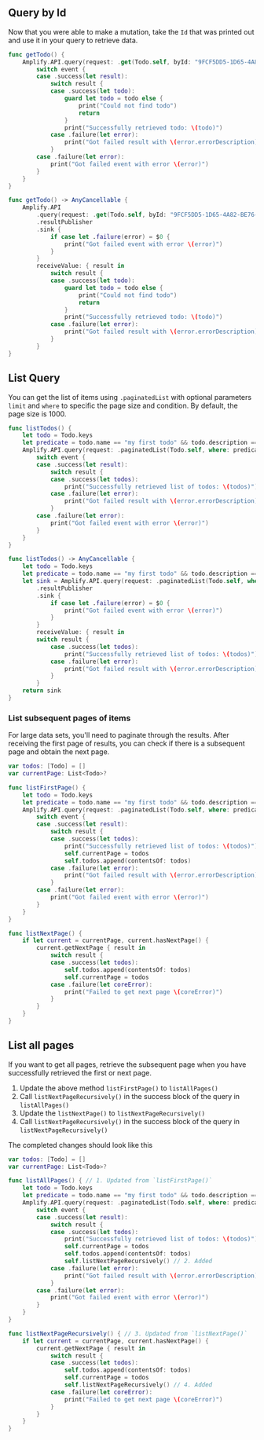 ## Query by Id

Now that you were able to make a mutation, take the `Id` that was printed out and use it in your query to retrieve data.

<BlockSwitcher>

<CodeBlock name="Listener (iOS 11+)">

```swift
func getTodo() {
    Amplify.API.query(request: .get(Todo.self, byId: "9FCF5DD5-1D65-4A82-BE76-42CB438607A0")) { event in
        switch event {
        case .success(let result):
            switch result {
            case .success(let todo):
                guard let todo = todo else {
                    print("Could not find todo")
                    return
                }
                print("Successfully retrieved todo: \(todo)")
            case .failure(let error):
                print("Got failed result with \(error.errorDescription)")
            }
        case .failure(let error):
            print("Got failed event with error \(error)")
        }
    }
}
```

</CodeBlock>

<CodeBlock name="Combine (iOS 13+)">

```swift
func getTodo() -> AnyCancellable {
    Amplify.API
        .query(request: .get(Todo.self, byId: "9FCF5DD5-1D65-4A82-BE76-42CB438607A0"))
        .resultPublisher
        .sink {
            if case let .failure(error) = $0 {
                print("Got failed event with error \(error)")
            }
        }
        receiveValue: { result in
            switch result {
            case .success(let todo):
                guard let todo = todo else {
                    print("Could not find todo")
                    return
                }
                print("Successfully retrieved todo: \(todo)")
            case .failure(let error):
                print("Got failed result with \(error.errorDescription)")
            }
        }
}
```

</CodeBlock>

</BlockSwitcher>

## List Query

You can get the list of items using `.paginatedList` with optional parameters `limit` and `where` to specific the page size and condition. By default, the page size is 1000.

<BlockSwitcher>

<CodeBlock name="Listener (iOS 11+)">

```swift
func listTodos() {
    let todo = Todo.keys
    let predicate = todo.name == "my first todo" && todo.description == "todo description"
    Amplify.API.query(request: .paginatedList(Todo.self, where: predicate, limit: 1000)) { event in
        switch event {
        case .success(let result):
            switch result {
            case .success(let todos):
                print("Successfully retrieved list of todos: \(todos)")
            case .failure(let error):
                print("Got failed result with \(error.errorDescription)")
            }
        case .failure(let error):
            print("Got failed event with error \(error)")
        }
    }
}
```

</CodeBlock>

<CodeBlock name="Combine (iOS 13+)">

```swift
func listTodos() -> AnyCancellable {
    let todo = Todo.keys
    let predicate = todo.name == "my first todo" && todo.description == "todo description"
    let sink = Amplify.API.query(request: .paginatedList(Todo.self, where: predicate, limit: 1000))
        .resultPublisher
        .sink {
            if case let .failure(error) = $0 {
                print("Got failed event with error \(error)")
            }
        }
        receiveValue: { result in
        switch result {
            case .success(let todos):
                print("Successfully retrieved list of todos: \(todos)")
            case .failure(let error):
                print("Got failed result with \(error.errorDescription)")
            }
        }
    return sink
}
```

</CodeBlock>

</BlockSwitcher>

### List subsequent pages of items

For large data sets, you'll need to paginate through the results. After receiving the first page of results, you can check if there is a subsequent page and obtain the next page.

```swift
var todos: [Todo] = []
var currentPage: List<Todo>?

func listFirstPage() {
    let todo = Todo.keys
    let predicate = todo.name == "my first todo" && todo.description == "todo description"
    Amplify.API.query(request: .paginatedList(Todo.self, where: predicate, limit: 1000)) { event in
        switch event {
        case .success(let result):
            switch result {
            case .success(let todos):
                print("Successfully retrieved list of todos: \(todos)")
                self.currentPage = todos
                self.todos.append(contentsOf: todos)
            case .failure(let error):
                print("Got failed result with \(error.errorDescription)")
            }
        case .failure(let error):
            print("Got failed event with error \(error)")
        }
    }
}

func listNextPage() {
    if let current = currentPage, current.hasNextPage() {
        current.getNextPage { result in
            switch result {
            case .success(let todos):
                self.todos.append(contentsOf: todos)
                self.currentPage = todos
            case .failure(let coreError):
                print("Failed to get next page \(coreError)")
            }
        }
    }
}
```

## List all pages

If you want to get all pages, retrieve the subsequent page when you have successfully retrieved the first or next page. 

1. Update the above method `listFirstPage()` to `listAllPages()` 
2. Call `listNextPageRecursively()` in the success block of the query in `listAllPages()`
2. Update the `listNextPage()` to `listNextPageRecursively()`
3. Call `listNextPageRecursively()` in the success block of the query in `listNextPageRecursively()`

The completed changes should look like this
```swift
var todos: [Todo] = []
var currentPage: List<Todo>?

func listAllPages() { // 1. Updated from `listFirstPage()`
    let todo = Todo.keys
    let predicate = todo.name == "my first todo" && todo.description == "todo description"
    Amplify.API.query(request: .paginatedList(Todo.self, where: predicate, limit: 1000)) { event in
        switch event {
        case .success(let result):
            switch result {
            case .success(let todos):
                print("Successfully retrieved list of todos: \(todos)")
                self.currentPage = todos
                self.todos.append(contentsOf: todos)
                self.listNextPageRecursively() // 2. Added
            case .failure(let error):
                print("Got failed result with \(error.errorDescription)")
            }
        case .failure(let error):
            print("Got failed event with error \(error)")
        }
    }
}

func listNextPageRecursively() { // 3. Updated from `listNextPage()`
    if let current = currentPage, current.hasNextPage() {
        current.getNextPage { result in
            switch result {
            case .success(let todos):
                self.todos.append(contentsOf: todos)
                self.currentPage = todos
                self.listNextPageRecursively() // 4. Added
            case .failure(let coreError):
                print("Failed to get next page \(coreError)")
            }
        }
    }
}
```